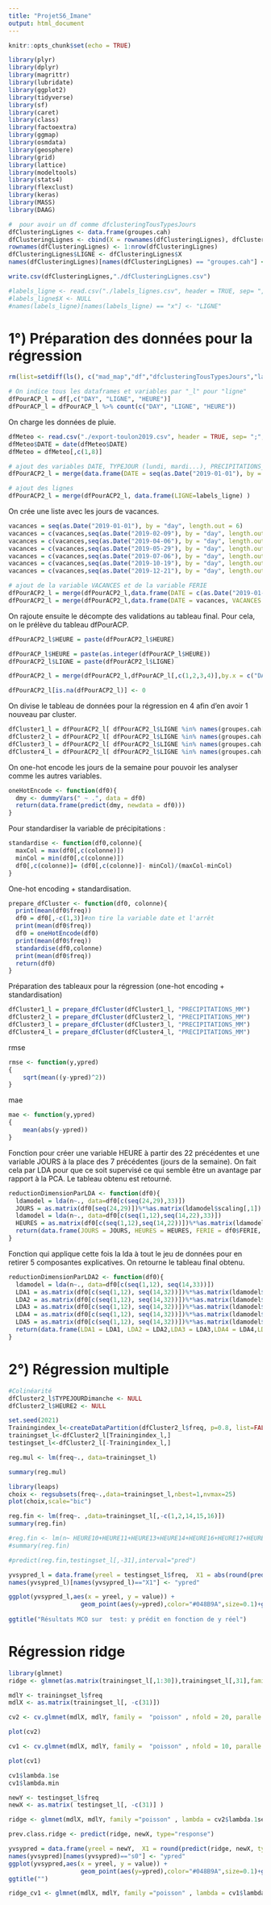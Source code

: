 ```yaml
---
title: "ProjetS6_Imane"
output: html_document
---
```


```r
knitr::opts_chunk$set(echo = TRUE)
```


```r
library(plyr)
library(dplyr)
library(magrittr)
library(lubridate)
library(ggplot2)
library(tidyverse)
library(sf)
library(caret)
library(class)
library(factoextra)
library(ggmap)
library(osmdata)
library(geosphere)
library(grid)
library(lattice)
library(modeltools)
library(stats4)
library(flexclust)
library(keras)
library(MASS)
library(DAAG)
```

```r
#  pour avoir un df comme dfclusteringTousTypesJours
dfClusteringLignes <- data.frame(groupes.cah)
dfClusteringLignes <- cbind(X = rownames(dfClusteringLignes), dfClusteringLignes)
rownames(dfClusteringLignes) <- 1:nrow(dfClusteringLignes)
dfClusteringLignes$LIGNE <- dfClusteringLignes$X
names(dfClusteringLignes)[names(dfClusteringLignes) == "groupes.cah"] <- "GR"
```

```r
write.csv(dfClusteringLignes,"./dfClusteringLignes.csv")
```


```r
#labels_ligne <- read.csv("./labels_lignes.csv", header = TRUE, sep= ",", na.strings = "")
#labels_ligne$X <- NULL 
#names(labels_ligne)[names(labels_ligne) == "x"] <- "LIGNE"
```

# 1°) Préparation des données pour la régression

```r
rm(list=setdiff(ls(), c("mad_map","df","dfclusteringTousTypesJours","labels", "labels_ligne", "groupes.cah" )))
```

```r
# On indice tous les dataframes et variables par "_l" pour "ligne"
dfPourACP_l = df[,c("DAY", "LIGNE", "HEURE")]
dfPourACP_l = dfPourACP_l %>% count(c("DAY", "LIGNE", "HEURE"))
```

On charge les données de pluie.
```r
dfMeteo <- read.csv("./export-toulon2019.csv", header = TRUE, sep= ";", na.strings = "")
dfMeteo$DATE = date(dfMeteo$DATE)
dfMeteo = dfMeteo[,c(1,8)]
```

```r
# ajout des variables DATE, TYPEJOUR (lundi, mardi...), PRECIPITATIONS_MM, HEURE
dfPourACP2_l = merge(data.frame(DATE = seq(as.Date("2019-01-01"), by = "day", length.out = 365),TYPEJOUR = weekdays(seq(as_datetime("2019-01-01"), by = "day", length.out = 365)),PRECIPITATIONS_MM = dfMeteo$PRECIP_TOTAL_DAY_MM),data.frame(HEURE = c(0,1,2,seq(5,23))))

# ajout des lignes
dfPourACP2_l = merge(dfPourACP2_l, data.frame(LIGNE=labels_ligne) )

```

On crée une liste avec les jours de vacances.
```r
vacances = seq(as.Date("2019-01-01"), by = "day", length.out = 6)
vacances = c(vacances,seq(as.Date("2019-02-09"), by = "day", length.out = 16))
vacances = c(vacances,seq(as.Date("2019-04-06"), by = "day", length.out = 17))
vacances = c(vacances,seq(as.Date("2019-05-29"), by = "day", length.out = 5))
vacances = c(vacances,seq(as.Date("2019-07-06"), by = "day", length.out = 58))
vacances = c(vacances,seq(as.Date("2019-10-19"), by = "day", length.out = 16))
vacances = c(vacances,seq(as.Date("2019-12-21"), by = "day", length.out = 11))
```

```r
# ajout de la variable VACANCES et de la variable FERIE
dfPourACP2_l = merge(dfPourACP2_l,data.frame(DATE = c(as.Date("2019-01-01"),as.Date("2019-04-21"),as.Date("2019-04-22"),as.Date("2019-05-01"),as.Date("2019-05-08"),as.Date("2019-05-30"),as.Date("2019-06-09"),as.Date("2019-06-10"),as.Date("2019-07-14"),as.Date("2019-08-15"),as.Date("2019-11-01"),as.Date("2019-11-11"),as.Date("2019-12-25")),FERIE = seq(1, by =0, length.out = 13)), by.x = c("DATE"), by.y = c("DATE"),all=TRUE)
dfPourACP2_l = merge(dfPourACP2_l,data.frame(DATE = vacances, VACANCES = seq(1, by =0, length.out = length(vacances))), by.x = c("DATE"), by.y = c("DATE"),all=TRUE)
```

On rajoute ensuite le décompte des validations au tableau final. Pour cela, on le prélève du tableau dfPourACP. 
```r
dfPourACP2_l$HEURE = paste(dfPourACP2_l$HEURE)
```

```r
dfPourACP_l$HEURE = paste(as.integer(dfPourACP_l$HEURE))
dfPourACP2_l$LIGNE = paste(dfPourACP2_l$LIGNE)
```

```r
dfPourACP2_l = merge(dfPourACP2_l,dfPourACP_l[,c(1,2,3,4)],by.x = c("DATE","HEURE","LIGNE"),by.y = c("DAY","HEURE","LIGNE"),all=TRUE)
```

```r
dfPourACP2_l[is.na(dfPourACP2_l)] <- 0
```

On divise le tableau de données pour la régression en 4 afin d'en avoir 1 nouveau par cluster.
```r
dfCluster1_l = dfPourACP2_l[ dfPourACP2_l$LIGNE %in% names(groupes.cah[unname(groupes.cah)==1]),]
dfCluster2_l = dfPourACP2_l[ dfPourACP2_l$LIGNE %in% names(groupes.cah[unname(groupes.cah)==2]),]
dfCluster3_l = dfPourACP2_l[ dfPourACP2_l$LIGNE %in% names(groupes.cah[unname(groupes.cah)==3]),]
dfCluster4_l = dfPourACP2_l[ dfPourACP2_l$LIGNE %in% names(groupes.cah[unname(groupes.cah)==4]),]
```

On one-hot encode les jours de la semaine pour pouvoir les analyser comme les autres variables.
```r
oneHotEncode <- function(df0){
  dmy <- dummyVars(" ~ .", data = df0)
  return(data.frame(predict(dmy, newdata = df0)))
}
```

Pour standardiser la variable de précipitations :
```r
standardise <- function(df0,colonne){
  maxCol = max(df0[,c(colonne)])
  minCol = min(df0[,c(colonne)])
  df0[,c(colonne)]= (df0[,c(colonne)]- minCol)/(maxCol-minCol)
}
```

One-hot encoding + standardisation.
```r
prepare_dfCluster <- function(df0, colonne){
  print(mean(df0$freq))
  df0 = df0[,-c(1,3)]#on tire la variable date et l'arrêt
  print(mean(df0$freq))
  df0 = oneHotEncode(df0)
  print(mean(df0$freq))
  standardise(df0,colonne)
  print(mean(df0$freq))
  return(df0)
}
```

Préparation des tableaux pour la régression (one-hot encoding + standardisation)
```r
dfCluster1_l = prepare_dfCluster(dfCluster1_l, "PRECIPITATIONS_MM")
dfCluster2_l = prepare_dfCluster(dfCluster2_l, "PRECIPITATIONS_MM")
dfCluster3_l = prepare_dfCluster(dfCluster3_l, "PRECIPITATIONS_MM")
dfCluster4_l = prepare_dfCluster(dfCluster4_l, "PRECIPITATIONS_MM")
```

rmse
```r
rmse <- function(y,ypred)
{
    sqrt(mean((y-ypred)^2))
}
```

mae
```r
mae <- function(y,ypred)
{
    mean(abs(y-ypred))
}
```

Fonction pour créer une variable HEURE à partir des 22 précédentes et une variable JOURS à la place des 7 précédentes (jours de la semaine). On fait cela par LDA pour que ce soit supervisé ce qui semble être un avantage par rapport à la PCA. Le tableau obtenu est retourné.
```r
reductionDimensionParLDA <- function(df0){
  ldamodel = lda(n~., data=df0[c(seq(24,29),33)])
  JOURS = as.matrix(df0[seq(24,29)])%*%as.matrix(ldamodel$scaling[,1])
  ldamodel = lda(n~., data=df0[c(seq(1,12),seq(14,22),33)])
  HEURES = as.matrix(df0[c(seq(1,12),seq(14,22))])%*%as.matrix(ldamodel$scaling[,1])
  return(data.frame(JOURS = JOURS, HEURES = HEURES, FERIE = df0$FERIE, VACANCES = df0$VACANCES, PRECIPITATIONS = df0$PRECIPITATIONS_MM,n = df0$freq))
}
```

Fonction qui applique cette fois la lda à tout le jeu de données pour en retirer 5 composantes explicatives. On retourne le tableau final obtenu.
```r
reductionDimensionParLDA2 <- function(df0){
  ldamodel = lda(n~., data=df0[c(seq(1,12), seq(14,33))])
  LDA1 = as.matrix(df0[c(seq(1,12), seq(14,32))])%*%as.matrix(ldamodel$scaling[,1])
  LDA2 = as.matrix(df0[c(seq(1,12), seq(14,32))])%*%as.matrix(ldamodel$scaling[,2])
  LDA3 = as.matrix(df0[c(seq(1,12), seq(14,32))])%*%as.matrix(ldamodel$scaling[,3])
  LDA4 = as.matrix(df0[c(seq(1,12), seq(14,32))])%*%as.matrix(ldamodel$scaling[,4])
  LDA5 = as.matrix(df0[c(seq(1,12), seq(14,32))])%*%as.matrix(ldamodel$scaling[,5])
  return(data.frame(LDA1 = LDA1, LDA2 = LDA2,LDA3 = LDA3,LDA4 = LDA4,LDA5 = LDA5,n = df0$freq))
}
```

# 2°) Régression multiple


```r
#Colinéarité
dfCluster2_l$TYPEJOURDimanche <- NULL
dfCluster2_l$HEURE2 <- NULL
```

```r
set.seed(2021)
Trainingindex_l<-createDataPartition(dfCluster2_l$freq, p=0.8, list=FALSE) 
trainingset_l<-dfCluster2_l[Trainingindex_l,] 
testingset_l<-dfCluster2_l[-Trainingindex_l,] 
```

```r
reg.mul <- lm(freq~., data=trainingset_l)
```

```r
summary(reg.mul)
```

```r
library(leaps)
choix <- regsubsets(freq~.,data=trainingset_l,nbest=1,nvmax=25)
plot(choix,scale="bic")
```
```r
reg.fin <- lm(freq~. ,data=trainingset_l[,-c(1,2,14,15,16)])
summary(reg.fin)
```


```r
#reg.fin <- lm(n~ HEURE10+HEURE11+HEURE13+HEURE14+HEURE16+HEURE17+HEURE8+TYPEJOURJeudi+TYPEJOURLundi+TYPEJOURMardi+TYPEJOURMercredi+TYPEJOURSamedi+TYPEJOURVendredi+VACANCES,data=trainingset_l)
#summary(reg.fin)
```


```r
#predict(reg.fin,testingset_l[,-31],interval="pred")
```


```r
yvsypred_l = data.frame(yreel = testingset_l$freq,  X1 = abs(round(predict(reg.fin, testingset_l, type = "response"),digit=0)))
names(yvsypred_l)[names(yvsypred_l)=="X1"] <- "ypred"

ggplot(yvsypred_l,aes(x = yreel, y = value)) + 
                    geom_point(aes(y=ypred),color="#048B9A",size=0.1)+geom_line(aes(y=yreel),color="red",size=0.1)+
  
ggtitle("Résultats MCO sur  test: y prédit en fonction de y réel")
```

# Régression ridge

```r
library(glmnet)
ridge <- glmnet(as.matrix(trainingset_l[,1:30]),trainingset_l[,31],family="poisson", alpha=0)
```

```r
mdlY <- trainingset_l$freq
mdlX <- as.matrix(trainingset_l[, -c(31)])
```

```r
cv2 <- cv.glmnet(mdlX, mdlY, family =  "poisson" , nfold = 20, paralle = TRUE, alpha = 0, trace.it= TRUE)
```

```r
plot(cv2)
```

```r
cv1 <- cv.glmnet(mdlX, mdlY, family =  "poisson" , nfold = 10, paralle = TRUE, alpha = 0, trace.it= TRUE, lambda=exp(seq(-5,1,length=100)) )
```

```r
plot(cv1)
```
```r
cv1$lambda.1se
cv1$lambda.min
```

```r
newY <- testingset_l$freq
newX <- as.matrix( testingset_l[, -c(31)] )
```

```r
ridge <- glmnet(mdlX, mdlY, family ="poisson" , lambda = cv2$lambda.1se, alpha = 0, trace.it = TRUE)
```

```r
prev.class.ridge <- predict(ridge, newX, type="response")
```

```r
yvsypred = data.frame(yreel = newY,  X1 = round(predict(ridge, newX, type = "response"),digit=0))
names(yvsypred)[names(yvsypred)=="s0"] <- "ypred"
ggplot(yvsypred,aes(x = yreel, y = value)) + 
                    geom_point(aes(y=ypred),color="#048B9A",size=0.1)+geom_line(aes(y=yreel),color="red",size=0.1)+
ggtitle("")
```
```r
ridge_cv1 <- glmnet(mdlX, mdlY, family ="poisson" , lambda = cv1$lambda.1se, alpha = 0, trace.it = TRUE)
```




